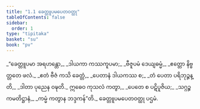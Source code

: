 ```yaml
---
title: "1.1 ခေတ္တူပမပေတဝတ္ထု"
tableOfContents: false
sidebar:
  order: 1
type: "tipitaka"
basket: "su"
book: "pv"
---
```



<DynamicBreadcrumb />

<Division number="1" book="pv" e="ch" v="19" p="127">

<Paragraph number="2" type="verses" book="pv">
_“ခေတ္တူပမာ အရဟန္တော,_  
_ဒါယကာ ကဿကူပမာ;_  
_ဗီဇူပမံ ဒေယျဓမ္မံ,_  
_ဧတ္တော နိဗ္ဗတ္တတေ ဖလံ._  

</Paragraph>

</Division>
<Division number="2" book="pv" e="ch" v="19" p="127">

<Paragraph number="3" type="verses" book="pv">
_ဧတံ ဗီဇံ ကသိ ခေတ္တံ,_  
_ပေတာနံ ဒါယကဿ စ;_  
_တံ ပေတာ ပရိဘုဉ္ဇန္တိ,_  
_ဒါတာ ပုညေန ဝဍ္ဎတိ._  

</Paragraph>

</Division>
<Division number="3" book="pv" e="ch" v="19" p="127">

<Paragraph number="4" type="verses" book="pv">
ဣဓေဝ ကုသလံ ကတွာ,_  
_ပေတေ စ ပဋိပူဇိယ;_  
_သဂ္ဂဉ္စ ကမတိဋ္ဌာနံ,_  
_ကမ္မံ ကတွာန ဘဒ္ဒကန်”တိ._  


</Paragraph>
</Division>

<Paragraph number="5" type="center" book="pv">
ခေတ္တူပမပေတဝတ္ထု ပဌမံ.
</Paragraph>